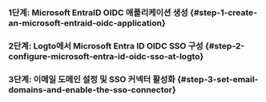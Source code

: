 
### 1단계: Microsoft EntraID OIDC 애플리케이션 생성 \{#step-1-create-an-microsoft-entraid-oidc-application}

<Step1 />

### 2단계: Logto에서 Microsoft Entra ID OIDC SSO 구성 \{#step-2-configure-microsoft-entra-id-oidc-sso-at-logto}

<Step2 />

### 3단계: 이메일 도메인 설정 및 SSO 커넥터 활성화 \{#step-3-set-email-domains-and-enable-the-sso-connector}

<Step3 />
